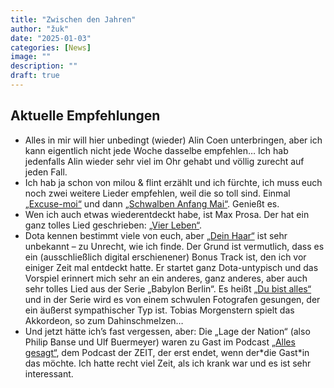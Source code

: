 ```yaml
---
title: "Zwischen den Jahren"
author: "žuk"
date: "2025-01-03"
categories: [News]
image: ""
description: ""
draft: true
---
```


## Aktuelle Empfehlungen

-   Alles in mir will hier unbedingt (wieder) Alin Coen unterbringen, aber ich kann eigentlich nicht jede Woche dasselbe empfehlen… Ich hab jedenfalls Alin wieder sehr viel im Ohr gehabt und völlig zurecht auf jeden Fall.
-   Ich hab ja schon von milou & flint erzählt und ich fürchte, ich muss euch noch zwei weitere Lieder empfehlen, weil die so toll sind. Einmal [„Excuse-moi“](https://www.youtube.com/watch?v=wN-5sFGJv0A) und dann [„Schwalben Anfang Mai“](https://www.youtube.com/watch?v=XxClhVDCE-8). Genießt es.
-   Wen ich auch etwas wiederentdeckt habe, ist Max Prosa. Der hat ein ganz tolles Lied geschrieben: [„Vier Leben“](https://www.youtube.com/watch?v=EITBWNSZJaA).
-   Dota kennen bestimmt viele von euch, aber [„Dein Haar“](https://www.youtube.com/watch?v=-R_kyi919ug) ist sehr unbekannt – zu Unrecht, wie ich finde. Der Grund ist vermutlich, dass es ein (ausschließlich digital erschienener) Bonus Track ist, den ich vor einiger Zeit mal entdeckt hatte. Er startet ganz Dota-untypisch und das Vorspiel erinnert mich sehr an ein anderes, ganz anderes, aber auch sehr tolles Lied aus der Serie „Babylon Berlin“. Es heißt [„Du bist alles“](https://www.youtube.com/watch?v=4Gf9Tzmyxis) und in der Serie wird es von einem schwulen Fotografen gesungen, der ein äußerst sympathischer Typ ist. Tobias Morgenstern spielt das Akkordeon, so zum Dahinschmelzen…
-   Und jetzt hätte ich’s fast vergessen, aber: Die „Lage der Nation“ (also Philip Banse und Ulf Buermeyer) waren zu Gast im Podcast [„Alles gesagt“](https://www.zeit.de/politik/2024-12/lage-der-nation-interviewpodcast-alles-gesagt), dem Podcast der ZEIT, der erst endet, wenn der\*die Gast\*in das möchte. Ich hatte recht viel Zeit, als ich krank war und es ist sehr interessant.
